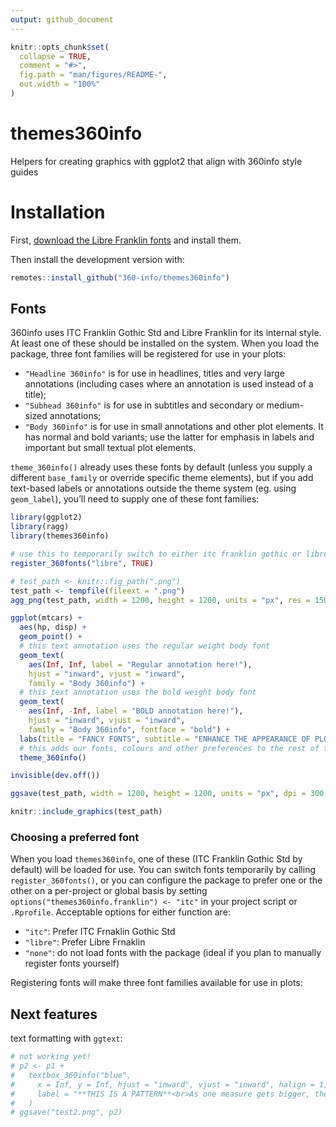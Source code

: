 ```yaml
---
output: github_document
---
```


<!-- README.md is generated from README.Rmd. Please edit that file -->

```r
knitr::opts_chunk$set(
  collapse = TRUE,
  comment = "#>",
  fig.path = "man/figures/README-",
  out.width = "100%"
)
```

# themes360info
Helpers for creating graphics with ggplot2 that align with 360info style guides

<!-- badges: start -->
<!-- badges: end -->

# Installation

First, [download the Libre Franklin fonts](https://fonts.google.com/specimen/Libre+Franklin) and install them.

Then install the development version with:

```r
remotes::install_github("360-info/themes360info")
```

## Fonts

360info uses ITC Franklin Gothic Std and Libre Franklin for its internal style. At least one of these should be installed on the system. When you load the package, three font families will be registered for use in your plots:

* `"Headline 360info"` is for use in headlines, titles and very large annotations (including cases where an annotation is used instead of a title);
* `"Subhead 360info"` is for use in subtitles and secondary or medium-sized annotations;
* `"Body 360info"` is for use in small annotations and other plot elements. It has normal and bold variants; use the latter for emphasis in labels and important but small textual plot elements.

`theme_360info()` already uses these fonts by default (unless you supply a different `base_family` or override specific theme elements), but if you add text-based labels or annotations outside the theme system (eg. using `geom_label`), you'll need to supply one of these font families:

```r
library(ggplot2)
library(ragg)
library(themes360info)

# use this to temporarily switch to either itc franklin gothic or libre franklin
register_360fonts("libre", TRUE)

# test_path <- knitr::fig_path(".png")
test_path <- tempfile(fileext = ".png")
agg_png(test_path, width = 1200, height = 1200, units = "px", res = 150)

ggplot(mtcars) +
  aes(hp, disp) +
  geom_point() +
  # this text annotation uses the regular weight body font
  geom_text(
    aes(Inf, Inf, label = "Regular annotation here!"),
    hjust = "inward", vjust = "inward",
    family = "Body 360info") +
  # this text annotation uses the bold weight body font
  geom_text(
    aes(Inf, -Inf, label = "BOLD annotation here!"),
    hjust = "inward", vjust = "inward",
    family = "Body 360info", fontface = "bold") +
  labs(title = "FANCY FONTS", subtitle = "ENHANCE THE APPEARANCE OF PLOTS") +
  # this adds our fonts, colours and other preferences to the rest of the plot
  theme_360info()

invisible(dev.off())

ggsave(test_path, width = 1200, height = 1200, units = "px", dpi = 300, scale = 2) 

knitr::include_graphics(test_path)
```

### Choosing a preferred font

When you load `themes360info`, one of these (ITC Franklin Gothic Std by default) will be loaded for use. You can switch fonts temporarily by calling `register_360fonts()`, or you can configure the package to prefer one or the other on a per-project or global basis by setting `options("themes360info.franklin") <- "itc"` in your project script or `.Rprofile`. Acceptable options for either function are:

* `"itc"`: Prefer ITC Frnaklin Gothic Std
* `"libre"`: Prefer Libre Frnaklin
* `"none"`: do not load fonts with the package (ideal if you plan to manually register fonts yourself)

Registering fonts will make three font families available for use in plots:

## Next features

text formatting with `ggtext`:

```r
# not working yet!
# p2 <- p1 +
#   textbox_360info("blue",
#     x = Inf, y = Inf, hjust = "inward", vjust = "inward", halign = 1,
#     label = "**THIS IS A PATTERN**<br>As one measure gets bigger, the other gets smaller."
#   )
# ggsave("test2.png", p2)
```